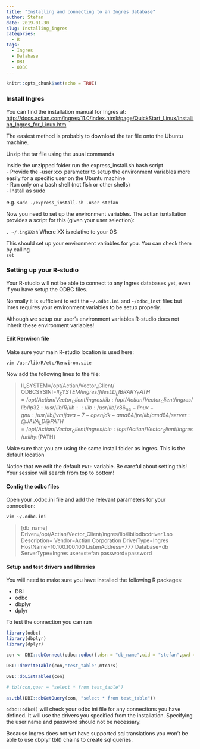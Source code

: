 ```yaml
---
title: "Installing and connecting to an Ingres database"
author: Stefan
date: 2019-01-30
slug: Installing_ingres
categories:
  - R
tags:
  - Ingres
  - Database
  - DBI
  - ODBC
---
```


```r
knitr::opts_chunk$set(echo = TRUE)
```

### Install Ingres

You can find the installation manual for Ingres at:  
<http://docs.actian.com/ingres/11.0/index.html#page/QuickStart_Linux/Installing_Ingres_for_Linux.htm>  

The easiest method is probably to download the tar file onto the Ubuntu machine.

Unzip the tar file using the usual commands

Inside the unzipped folder run the express_install.sh bash script  
  - Provide the -user xxx parameter to setup the environment variables more easily for a specific user on the Ubuntu machine  
  - Run only on a bash shell (not fish or other shells)  
  - Install as sudo
  
e.g. `sudo ./express_install.sh -user stefan`  

Now you need to set up the environment variables.
The actian isntallation provides a script for this (given your user selection):  

`. ~/.ingXXsh` Where XX is relative to your OS  

This should set up your environment variables for you. You can check them by calling  
`set`  

### Setting up your R-studio 

Your R-studio will not be able to connect to any Ingres databases yet, even if you have setup the ODBC files.

Normally it is sufficient to edit the `~/.odbc.ini` and `~/odbc_inst` files but Inres requires your environment variables to be setup properly.  

Although we setup our user's environment variables R-studio does not inherit these environment variables!

#### Edit Renviron file

Make sure your main R-studio location is used here:  

`vim /usr/lib/R/etc/Renviron.site`

Now add the following lines to the file:  

>II_SYSTEM=/opt/Actian/Vector_Client/
ODBCSYSINI=$II_SYSTEM/ingres/files
LD_LIBRARY_PATH=/opt/Actian/Vector_Client/ingres/lib:/opt/Actian/Vector_Client/ingres/lib/lp32:/usr/lib/R/lib::/lib:/usr/lib/x86_64-linux-gnu:/usr/lib/jvm/java-7-openjdk-amd64/jre/lib/amd64/server:@JAVA_LD@
PATH=/opt/Actian/Vector_Client/ingres/bin:/opt/Actian/Vector_Client/ingres/utility:${PATH}  

Make sure that you are using the same install folder as Ingres. This is the default location

Notice that we edit the default `PATH` variable. Be careful about setting this! Your session will search from top to bottom!  

#### Config the odbc files

Open your .odbc.ini file and add the relevant parameters for your connection:  

`vim ~/.odbc.ini`  

> [db_name]
Driver=/opt/Actian/Vector_Client/ingres/lib/libiiodbcdriver.1.so
Description=
Vendor=Actian Corporation
DriverType=Ingres
HostName=10.100.100.100
ListenAddress=777
Database=db
ServerType=Ingres
user=stefan
password=password

#### Setup and test drivers and libraries

You will need to make sure you have installed the following R packages:  

- DBI  
- odbc  
- dbplyr  
- dplyr  

To test the connection you can run

```r
library(odbc)
library(dbplyr)
library(dplyr)

con <- DBI::dbConnect(odbc::odbc(),dsn = "db_name",uid = "stefan",pwd = "password")

DBI::dbWriteTable(con,"test_table",mtcars)

DBI::dbListTables(con)

# tbl(con,quer = "select * from test_table")

as.tbl(DBI::dbGetQuery(con, "select * from test_table"))
```

`odbc::odbc()` will check your odbc ini file for any connections you have defined. It will use the drivers you specified from the installation. Specifying the user name and password should not be necessary.

Because Ingres does not yet have supported sql translations you won't be able to use dbplyr tbl() chains to create sql queries.



